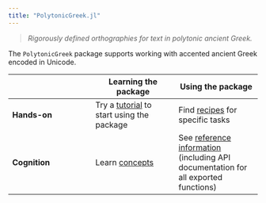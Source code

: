 ```yaml
---
title: "PolytonicGreek.jl"
---
```


> *Rigorously defined orthographies for text in polytonic ancient Greek.* 


The `PolytonicGreek` package supports working with accented ancient Greek encoded in Unicode.  


| | Learning the package | Using the package |
| --- | --- | --- |
| **Hands-on** |  Try a [tutorial](./tutorials/) to start using  the package  | Find [recipes](./guides/) for specific tasks |
| **Cognition** | Learn [concepts](./concepts/)   | See [reference information](./reference/) (including API documentation for all exported functions) |